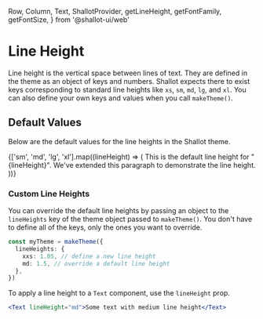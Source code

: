   Row,
  Column,
  Text,
  ShallotProvider,
  getLineHeight,
  getFontFamily,
  getFontSize,
} from '@shallot-ui/web'

<Meta title="🎨 Theme / Line Height" />

# Line Height

Line height is the vertical space between lines of text. They are defined in the theme as an object of keys and numbers. Shallot expects there to exist keys corresponding to standard line heights like `xs`, `sm`, `md`, `lg`, and `xl`. You can also define your own keys and values when you call `makeTheme()`.

## Default Values

Below are the default values for the line heights in the Shallot theme.

<Canvas>
  <ShallotProvider>
    <Column maxUnitWidth={25}>
      {['sm', 'md', 'lg', 'xl'].map((lineHeight) => (
        <Text
          key={lineHeight}
          unitsAround={1}
          shallot={{
            lineHeight: getLineHeight(lineHeight),
            fontFamily: getFontFamily('Body'),
            fontSize: getFontSize('md'),
          }}
        >
          This is the default line height for "{lineHeight}". We've extended
          this paragraph to demonstrate the line height.
        </Text>
      ))}
    </Column>
  </ShallotProvider>
</Canvas>

<br />

### Custom Line Heights

You can override the default line heights by passing an object to the `lineHeights` key of the theme object passed to `makeTheme()`. You don't have to define all of the keys, only the ones you want to override.

```ts
const myTheme = makeTheme({
  lineHeights: {
    xxs: 1.05, // define a new line height
    md: 1.5, // override a default line height
  },
})
```

To apply a line height to a `Text` component, use the `lineHeight` prop.

```jsx
<Text lineHeight="md">Some text with medium line height</Text>
```
